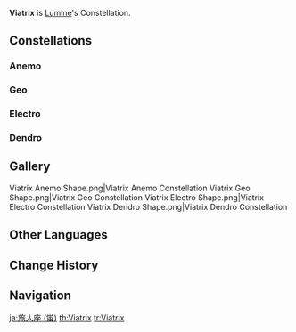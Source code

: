 {{Constellation Overview Infobox
|character = Lumine
|meaning   = (Female) Traveler
}}
'''Viatrix''' is [[Lumine]]'s Constellation.

==Constellations==
===Anemo===
{{Constellation Table|Traveler (Anemo)}}
===Geo===
{{Constellation Table|Traveler (Geo)}}
===Electro===
{{Constellation Table|Traveler (Electro)}}
===Dendro===
{{Constellation Table|Traveler (Dendro)}}

==Gallery==
<gallery>
Viatrix Anemo Shape.png|Viatrix Anemo Constellation
Viatrix Geo Shape.png|Viatrix Geo Constellation
Viatrix Electro Shape.png|Viatrix Electro Constellation
Viatrix Dendro Shape.png|Viatrix Dendro Constellation
</gallery>

==Other Languages==
{{Other Languages
|en      = Viatrix
|en_lang = la
|en_tl   = (Female) Traveler
|zhs     = 旅人座
|zhs_rm  = Lǚrén-zuò
|zht     = 旅人座
|zht_rm  = Lǚrén-zuò
|zh_tl   = Traveler Constellation
|ja      = 旅人座
|ja_rm   = Tabibito-za{{Assumed}}
|ja_tl   = Traveler Constellation
|ko      = 나그네자리
|ko_rm   = Nageune-jari
|ko_tl   = Traveler Constellation
|es      = Viatrix
|fr      = Viatrix
|ru      = Звёздный Путник
|ru_tl   = Star Traveler
|th      = Viatrix
|vi      = {{tt|Lữ Khách|旅客}}
|vi_tl   = Traveler
|de      = Viatrix
|id      = Viatrix
|pt      = Viatrix
|tr      = Gezgin
|tr_tl   = 
|it      = Viatrix
}}

==Change History==
{{Change History|1.0}}

==Navigation==
{{Constellation Navbox}}

[[ja:旅人座 (蛍)]]
[[th:Viatrix]]
[[tr:Viatrix]]